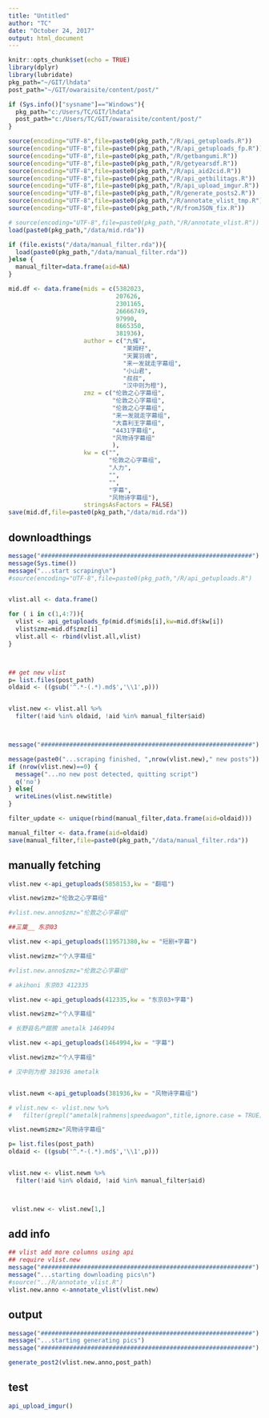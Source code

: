 ```yaml
---
title: "Untitled"
author: "TC"
date: "October 24, 2017"
output: html_document
---
```


```r
knitr::opts_chunk$set(echo = TRUE)
library(dplyr)
library(lubridate)
pkg_path="~/GIT/lhdata"
post_path="~/GIT/owaraisite/content/post/"

if (Sys.info()["sysname"]=="Windows"){
  pkg_path="c:/Users/TC/GIT/lhdata"
  post_path="c:/Users/TC/GIT/owaraisite/content/post/"
}

source(encoding="UTF-8",file=paste0(pkg_path,"/R/api_getuploads.R"))
source(encoding="UTF-8",file=paste0(pkg_path,"/R/api_getuploads_fp.R"))
source(encoding="UTF-8",file=paste0(pkg_path,"/R/getbangumi.R"))
source(encoding="UTF-8",file=paste0(pkg_path,"/R/getyearsdf.R"))
source(encoding="UTF-8",file=paste0(pkg_path,"/R/api_aid2cid.R"))
source(encoding="UTF-8",file=paste0(pkg_path,"/R/api_getbilitags.R"))
source(encoding="UTF-8",file=paste0(pkg_path,"/R/api_upload_imgur.R"))
source(encoding="UTF-8",file=paste0(pkg_path,"/R/generate_posts2.R"))
source(encoding="UTF-8",file=paste0(pkg_path,"/R/annotate_vlist_tmp.R"))
source(encoding="UTF-8",file=paste0(pkg_path,"/R/fromJSON_fix.R"))

# source(encoding="UTF-8",file=paste0(pkg_path,"/R/annotate_vlist.R"))
load(paste0(pkg_path,"/data/mid.rda"))

if (file.exists("/data/manual_filter.rda")){
  load(paste0(pkg_path,"/data/manual_filter.rda"))
}else {
  manual_filter=data.frame(aid=NA)
}
```

```r



mid.df <- data.frame(mids = c(5382023,
                              207626,
                              2301165,
                              26666749,
                              97990,
                              8665350,
                              381936),
                     author = c("九條",
                                "莱姆籽",
                                "天翼羽魂",
                                "来一发就走字幕组",
                                "小山君",
                                "叔叔",
                                "汉中则为橙"),
                     zmz = c("伦敦之心字幕组",
                             "伦敦之心字幕组",
                             "伦敦之心字幕组",
                             "来一发就走字幕组",
                             "大喜利王字幕组",
                             "4431字幕组",
                             "风物诗字幕组"
                             ),
                     kw = c("",
                            "伦敦之心字幕组",
                            "人力",
                            "",
                            "",
                            "字幕",
                            "风物诗字幕组"),
                     stringsAsFactors = FALSE)
save(mid.df,file=paste0(pkg_path,"/data/mid.rda"))

```




## downloadthings

```r
message("###########################################################")
message(Sys.time())
message("...start scraping\n")
#source(encoding="UTF-8",file=paste0(pkg_path,"/R/api_getuploads.R")


vlist.all <- data.frame()

for ( i in c(1,4:7)){
  vlist <- api_getuploads_fp(mid.df$mids[i],kw=mid.df$kw[i])
  vlist$zmz=mid.df$zmz[i]
  vlist.all <- rbind(vlist.all,vlist)
}



## get new vlist
p= list.files(post_path)
oldaid <- ((gsub('^.*-(.*).md$','\\1',p)))


vlist.new <- vlist.all %>% 
  filter(!aid %in% oldaid, !aid %in% manual_filter$aid)



message("###########################################################")

message(paste0("...scraping finished, ",nrow(vlist.new)," new posts"))
if (nrow(vlist.new)==0) {
  message("...no new post detected, quitting script")
  q('no')
} else{
  writeLines(vlist.new$title)
}

```


```r
filter_update <- unique(rbind(manual_filter,data.frame(aid=oldaid)))

manual_filter <- data.frame(aid=oldaid)
save(manual_filter,file=paste0(pkg_path,"/data/manual_filter.rda"))
```

## manually fetching


```r
vlist.new <-api_getuploads(5858153,kw = "翻唱")

vlist.new$zmz="伦敦之心字幕组"

#vlist.new.anno$zmz="伦敦之心字幕组"
```


```r
##三葉__ 东京03

vlist.new <-api_getuploads(119571380,kw = "短剧+字幕")

vlist.new$zmz="个人字幕组"

#vlist.new.anno$zmz="伦敦之心字幕组"
```

```r
# akihoni 东京03 412335

vlist.new <-api_getuploads(412335,kw = "东京03+字幕")

vlist.new$zmz="个人字幕组"


```

```r
# 长野县名产翅膀 ametalk 1464994

vlist.new <-api_getuploads(1464994,kw = "字幕")

vlist.new$zmz="个人字幕组"

```



```r
# 汉中则为橙 381936 ametalk 


vlist.newm <-api_getuploads(381936,kw = "风物诗字幕组")

# vlist.new <- vlist.new %>%
#   filter(grepl("ametalk|rahmens|speedwagon",title,ignore.case = TRUE))

vlist.newm$zmz="风物诗字幕组"

p= list.files(post_path)
oldaid <- ((gsub('^.*-(.*).md$','\\1',p)))


vlist.new <- vlist.newm %>% 
  filter(!aid %in% oldaid, !aid %in% manual_filter$aid)




```

```r
 vlist.new <- vlist.new[1,]
```


## add info

```r
## vlist add more columns using api
## require vlist.new
message("###########################################################")
message("...starting downloading pics\n")
#source("../R/annotate_vlist.R")
vlist.new.anno <-annotate_vlist(vlist.new)

```

## output

```r
message("###########################################################")
message("...starting generating pics")
message("###########################################################")

generate_post2(vlist.new.anno,post_path)
```




## test

```r
api_upload_imgur()
```


